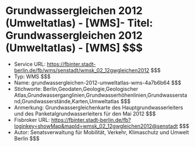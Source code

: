 # Grundwassergleichen 2012 (Umweltatlas) - [WMS]- Titel: Grundwassergleichen 2012 (Umweltatlas) - [WMS] $$$
- Service URL: https://fbinter.stadt-berlin.de/fb/wms/senstadt/wmsk_02_12gwgleichen2012 $$$
- Typ: WMS $$$
- Name: grundwassergleichen-2012-umweltatlas-wms-4a7b6b64 $$$
- Stichworte: Berlin,Geodaten,Geologie,Geologischer Atlas,Grundwasserganglinien,Grundwasserhöhenlinien,Grundwasserstand,Grundwasserstände,Karten,Umweltatlas $$$
- Anmerkung: Grundwassergleichenkarte des Hauptgrundwasserleiters und des Panketalgrundwasserleiters für den Mai 2012 $$$
- Fisbroker URL: https://fbinter.stadt-berlin.de/fb?loginkey=showMap&mapId=wmsk_02_12gwgleichen2012@senstadt $$$
- Autor: Senatsverwaltung für Mobilität, Verkehr, Klimaschutz und Umwelt Berlin $$$
